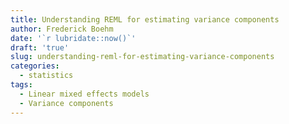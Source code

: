 ```yaml
---
title: Understanding REML for estimating variance components
author: Frederick Boehm
date: '`r lubridate::now()`'
draft: 'true'
slug: understanding-reml-for-estimating-variance-components
categories:
  - statistics
tags:
  - Linear mixed effects models
  - Variance components
---
```


